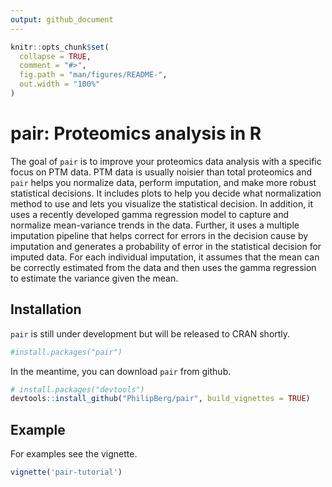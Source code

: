 ```yaml
---
output: github_document
---
```


<!-- README.md is generated from README.Rmd. Please edit that file -->

```r
knitr::opts_chunk$set(
  collapse = TRUE,
  comment = "#>",
  fig.path = "man/figures/README-",
  out.width = "100%"
)
```

# pair: Proteomics analysis in R

<!-- badges: start -->
<!-- badges: end -->

The goal of `pair` is to improve your proteomics data analysis with a specific focus on PTM data.
PTM data is usually noisier than total proteomics and `pair` helps you normalize data, perform imputation, and make more robust statistical decisions. It includes plots to help you decide what normalization method to use and lets you visualize the statistical decision. In addition, it uses a recently developed gamma regression model to capture and normalize mean-variance trends in the data. Further, it uses a multiple imputation pipeline that helps correct for errors in the decision cause by imputation and generates a probability of error in the statistical decision for imputed data.
For each individual imputation, it assumes that the mean can be correctly estimated from the data and then uses the gamma regression to estimate the variance given the mean.

## Installation

`pair` is still under development but will be released to CRAN shortly.

``` r
#install.packages("pair")
```

In the meantime, you can download `pair` from github.

``` r
# install.packages("devtools")
devtools::install_github("PhilipBerg/pair", build_vignettes = TRUE)
```
## Example
For examples see the vignette.
``` r
vignette('pair-tutorial')
```
